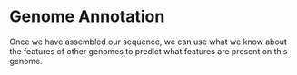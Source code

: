 # Genome Annotation {#sec-annotation .unnumbered}

Once we have assembled our sequence, we can use what we know about the features of other genomes to predict what features are present on this genome.
